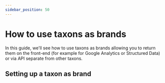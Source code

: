 ```yaml
---
sidebar_position: 50
---
```


# How to use taxons as brands

In this guide, we'll see how to use taxons as brands allowing you to return them on the 
front-end (for example for Google Analytics or Structured Data) or via API separate from other taxons. 

## Setting up a taxon as brand
